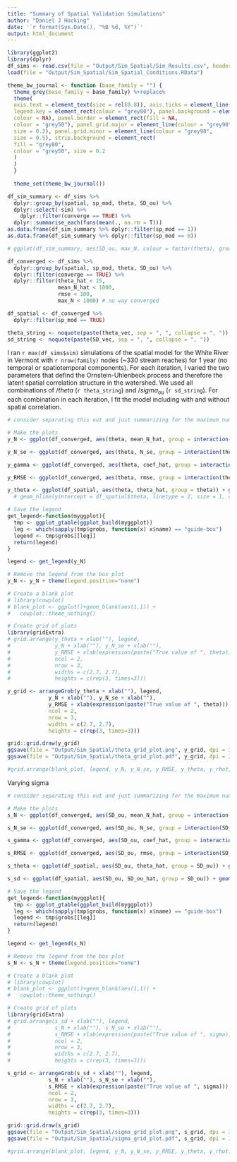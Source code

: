 ```yaml
---
title: "Summary of Spatial Validation Simulations"
author: "Daniel J Hocking"
date: '`r format(Sys.Date(), "%B %d, %Y")`'
output: html_document
---
```


```r
library(ggplot2)
library(dplyr)
df_sims <- read.csv(file = "Output/Sim_Spatial/Sim_Results.csv", header = TRUE, stringsAsFactors = FALSE)
load(file = "Output/Sim_Spatial/Sim_Spatial_Conditions.RData")
```


```r
theme_bw_journal <- function (base_family = "") {
  theme_grey(base_family = base_family) %+replace%
  theme(
  axis.text = element_text(size = rel(0.8)), axis.ticks = element_line(colour = "black"),
  legend.key = element_rect(colour = "grey80"), panel.background = element_rect(fill = "white",
  colour = NA), panel.border = element_rect(fill = NA,
  colour = "grey50"), panel.grid.major = element_line(colour = "grey90",
  size = 0.2), panel.grid.minor = element_line(colour = "grey98",
  size = 0.5), strip.background = element_rect(
  fill = "grey80",
  colour = "grey50", size = 0.2
  )
  )
  }
  
  theme_set(theme_bw_journal())
```


```r
df_sim_summary <- df_sims %>%
  dplyr::group_by(spatial, sp_mod, theta, SD_ou) %>%
  dplyr::select(-sim) %>%
    dplyr::filter(converge == TRUE) %>%
  dplyr::summarise_each(funs(mean(., na.rm = T)))
as.data.frame(df_sim_summary %>% dplyr::filter(sp_mod == 1)) 
as.data.frame(df_sim_summary %>% dplyr::filter(sp_mod == 0)) 

# ggplot(df_sim_summary, aes(SD_ou, max_N, colour = factor(theta), group = factor(theta))) + geom_smooth() #stat_smooth(aes(fill = factor(theta)))

df_converged <- df_sims %>%
  dplyr::group_by(spatial, sp_mod, theta, SD_ou) %>%
  dplyr::filter(converge == TRUE) %>%
  dplyr::filter(theta_hat < 15,
                mean_N_hat < 1000,
                rmse < 100,
                max_N < 1000) # no way converged

df_spatial <- df_converged %>%
  dplyr::filter(sp_mod == TRUE)

theta_string <- noquote(paste(theta_vec, sep = ", ", collapse = ", "))
sd_string <- noquote(paste(SD_vec, sep = ", ", collapse = ", "))
```

I ran `r max(df_sims$sim)` simulations of the spatial model for the White River in Vermont with `r nrow(family)` nodes (~330 stream reaches) for 1 year (no temporal or spatiotemporal components). For each iteration, I varied the two parameters that defind the Ornstein-Uhlenbeck process and therefore the latent spatial correlation structure in the watershed. We used all combinations of $/theta$ (`r theta_string`) and $/sigma_{ou}$ (`r sd_string`). For each combination in each iteration, I fit the model including with and without spatial correlation.


```r
# consider separating this out and just summarizing for the maximum number of sites or n_sites = 100 to more clearly isolate the year effects

# Make the plots
y_N <- ggplot(df_converged, aes(theta, mean_N_hat, group = interaction(theta, sp_mod))) + geom_boxplot(aes(fill = factor(sp_mod)), outlier.colour = "NA") + scale_fill_manual(values=c("#F8766D", "#619CFF"), name = "Spatial", labels = c("FALSE", "TRUE")) + theme(legend.position = "right") + ylab("Mean abundance per 100 m")  + stat_summary(fun.y=mean, colour="darkred", geom="point", shape=18, size=2, aes(theta, mean_N, group = interaction(theta))) + geom_text(x = 5, y = 65, label = "b", size = 10) + coord_cartesian(ylim = c(0, 85)) # + ylim(c(0,500)) #+ geom_hline(yintercept = mean(df_converged$mean_N, na.rm = T), linetype = 2, size = 1, colour = "red") 

y_N_se <- ggplot(df_converged, aes(theta, N_se, group = interaction(theta, sp_mod))) + geom_boxplot(aes(fill = factor(sp_mod)), outlier.colour = "NA") + scale_fill_manual(values=c("#F8766D", "#619CFF")) + theme(legend.position = "none") + ylab("SE of mean abundance") + geom_text(x = 5, y = 1.3, label = "c", size = 10) + coord_cartesian(ylim = c(0, 3))

y_gamma <- ggplot(df_converged, aes(theta, coef_hat, group = interaction(theta, sp_mod))) + geom_boxplot(aes(fill = factor(sp_mod)), outlier.colour = "NA") + scale_fill_manual(values=c("#F8766D", "#619CFF")) + geom_hline(yintercept = df_converged$coef_true, linetype = 2, size = 0.8, colour = "darkred") + theme(legend.position = "none") + ylab(expression(paste("Fixed effect coefficient (", gamma, ")"))) + geom_text(x = 5, y = 0.72, label = "e", size = 10) + coord_cartesian(ylim = c(0.38, 0.62))

y_RMSE <- ggplot(df_converged, aes(theta, rmse, group = interaction(theta, sp_mod))) + geom_boxplot(aes(fill = factor(sp_mod)), outlier.colour = "NA") + scale_fill_manual(values=c("#F8766D", "#619CFF")) + theme(legend.position = "none") + ylab("RMSE") + coord_cartesian(ylim = c(0, 80)) # + geom_text(x = 0, y = 55, label = "d", size = 10)

y_theta <- ggplot(df_spatial, aes(theta, theta_hat, group = theta)) + geom_boxplot(aes(fill = "#619CFF"), outlier.colour = "NA") + scale_fill_manual(values=c("#619CFF"))  + theme(legend.position="none") + stat_summary(fun.y=mean, colour="darkred", geom="point", shape=18, size=2, aes(theta, theta, group = theta)) + ylab(expression(paste("Expected value of ", theta))) + xlab(expression(theta)) + geom_text(x = 5, y = 10.5, label = "a", size = 10) + coord_cartesian(ylim = c(0, 7)) #+ geom_text(data = means, aes(label = weight, y = weight + 0.08))
  # geom_hline(yintercept = df_spatial$theta, linetype = 2, size = 1, colour = "red") + xlab("")

# Save the legend
get_legend<-function(myggplot){
  tmp <- ggplot_gtable(ggplot_build(myggplot))
  leg <- which(sapply(tmp$grobs, function(x) x$name) == "guide-box")
  legend <- tmp$grobs[[leg]]
  return(legend)
}

legend <- get_legend(y_N)

# Remove the legend from the box plot
y_N <- y_N + theme(legend.position="none")

# Create a blank plot
# library(cowplot)
# blank_plot <- ggplot()+geom_blank(aes(1,1)) + 
#   cowplot::theme_nothing()

# Create grid of plots
library(gridExtra)
# grid.arrange(y_theta + xlab(""), legend, 
#              y_N + xlab(""), y_N_se + xlab(""), 
#              y_RMSE + xlab(expression(paste("True value of ", theta))), y_gamma + xlab(expression(paste("True value of ", theta))), 
#              ncol = 2, 
#              nrow = 3, 
#              widths = c(2.7, 2.7), 
#              heights = c(rep(3, times=3)))

y_grid <- arrangeGrob(y_theta + xlab(""), legend, 
             y_N + xlab(""), y_N_se + xlab(""), 
             y_RMSE + xlab(expression(paste("True value of ", theta))), y_gamma + xlab(expression(paste("True value of ", theta))), 
             ncol = 2, 
             nrow = 3, 
             widths = c(2.7, 2.7), 
             heights = c(rep(3, times=3)))

grid::grid.draw(y_grid)
ggsave(file = "Output/Sim_Spatial/theta_grid_plot.png", y_grid, dpi = 300)
ggsave(file = "Output/Sim_Spatial/theta_grid_plot.pdf", y_grid, dpi = 300)

#grid.arrange(blank_plot, legend, y_N, y_N_se, y_RMSE, y_theta, y_rhot, y_sigmat, y_thet_st, y_rho_st, ncol = 2, nrow = 5, widths = c(2.7, 2.7), heights = c(0.2, rep(2.5, times=4))) # y_gamma, 

```

Varying sigma 

```r
# consider separating this out and just summarizing for the maximum number of years or n_years = 20 to more clearly isolate the site effects

# Make the plots
s_N <- ggplot(df_converged, aes(SD_ou, mean_N_hat, group = interaction(SD_ou, sp_mod))) + geom_boxplot(aes(fill = factor(sp_mod)), outlier.colour = "NA") + scale_fill_manual(values=c("#F8766D", "#619CFF"), name = "Spatial", labels = c("FALSE", "TRUE")) + theme(legend.position = "right") + ylab("Mean abundance per 100 m") + stat_summary(fun.y=mean, colour="darkred", geom="point", shape=18, size=2, aes(SD_ou, mean_N, group = interaction(SD_ou))) + coord_cartesian(ylim = c(0, 70)) # + geom_text(x = .2, y = 40, label = "b", size = 10)  # + geom_hline(yintercept = mean(df_converged$mean_N, na.rm = T), linetype = 2, size = 1, colour = "red")

s_N_se <- ggplot(df_converged, aes(SD_ou, N_se, group = interaction(SD_ou, sp_mod))) + geom_boxplot(aes(fill = factor(sp_mod)), outlier.colour = "NA") + scale_fill_manual(values=c("#F8766D", "#619CFF")) + theme(legend.position = "none") + ylab("SE of mean abundance") + coord_cartesian(ylim = c(0, 2.6)) # + geom_text(x = .2, y = 0.35, label = "c", size = 10) 

s_gamma <- ggplot(df_converged, aes(SD_ou, coef_hat, group = interaction(SD_ou, sp_mod))) + geom_boxplot(aes(fill = factor(sp_mod)), outlier.colour = "NA") + scale_fill_manual(values=c("#F8766D", "#619CFF")) + geom_hline(yintercept = df_converged$coef_true, linetype = 2, size = 0.8, colour = "darkred") + theme(legend.position = "none") + ylab(expression(paste("Fixed effect coefficient (", gamma, ")"))) + coord_cartesian(ylim = c(0.3, 0.7)) # + geom_text(x = .2, y = 0.61, label = "e", size = 10) 

s_RMSE <- ggplot(df_converged, aes(SD_ou, rmse, group = interaction(SD_ou, sp_mod))) + geom_boxplot(aes(fill = factor(sp_mod)), outlier.colour = "NA") + scale_fill_manual(values=c("#F8766D", "#619CFF")) + theme(legend.position = "none") + ylab("RMSE") + coord_cartesian(ylim = c(0, 65)) # + geom_text(x = .2, y = 28, label = "d", size = 10) 

s_theta <- ggplot(df_spatial, aes(SD_ou, theta_hat, group = SD_ou)) + geom_boxplot(aes(fill = "#619CFF"), outlier.colour = "NA") + scale_fill_manual(values=c("#619CFF"))  + theme(legend.position="none") + stat_summary(fun.y=mean, colour="darkred", geom="point", shape=18, size=2, aes(SD_ou, SD_ou, group = SD_ou)) + ylab(expression(paste("Expected value of ", theta))) + coord_cartesian(ylim = c(0, 6)) #+ geom_text(x = .2, y = 70, label = "b", size = 10) 

s_sd <- ggplot(df_spatial, aes(SD_ou, SD_ou_hat, group = SD_ou)) + geom_boxplot(aes(fill = "#619CFF"), outlier.colour = "NA") + scale_fill_manual(values=c("#619CFF")) + theme(legend.position="none") + xlab("") + stat_summary(fun.y=mean, colour="darkred", geom="point", shape=18, size=2, aes(SD_ou, SD_ou, group = SD_ou)) + ylab(expression(paste("Expected value of ", sigma))) + coord_cartesian(ylim = c(0, 1.5)) # + geom_text(x = .2, y = 0.8, label = "a", size = 10)  # + geom_hline(yintercept = df_spatial$theta, linetype = 2, size = 1, colour = "red")

# Save the legend
get_legend<-function(myggplot){
  tmp <- ggplot_gtable(ggplot_build(myggplot))
  leg <- which(sapply(tmp$grobs, function(x) x$name) == "guide-box")
  legend <- tmp$grobs[[leg]]
  return(legend)
}

legend <- get_legend(s_N)

# Remove the legend from the box plot
s_N <- s_N + theme(legend.position="none")

# Create a blank plot
# library(cowplot)
# blank_plot <- ggplot()+geom_blank(aes(1,1)) + 
#   cowplot::theme_nothing()

# Create grid of plots
library(gridExtra)
# grid.arrange(s_sd + xlab(""), legend, 
#              s_N + xlab(""), s_N_se + xlab(""), 
#              s_RMSE + xlab(expression(paste("True value of ", sigma))), s_gamma + xlab(expression(paste("True value of ", sigma))), 
#              ncol = 2, 
#              nrow = 3, 
#              widths = c(2.7, 2.7), 
#              heights = c(rep(3, times=3)))

s_grid <- arrangeGrob(s_sd + xlab(""), legend, 
             s_N + xlab(""), s_N_se + xlab(""), 
             s_RMSE + xlab(expression(paste("True value of ", sigma))), s_gamma + xlab(expression(paste("True value of ", sigma))), 
             ncol = 2, 
             nrow = 3, 
             widths = c(2.7, 2.7), 
             heights = c(rep(3, times=3)))

grid::grid.draw(s_grid)
ggsave(file = "Output/Sim_Spatial/sigma_grid_plot.png", s_grid, dpi = 300)
ggsave(file = "Output/Sim_Spatial/sigma_grid_plot.pdf", s_grid, dpi = 300)

#grid.arrange(blank_plot, legend, y_N, y_N_se, y_RMSE, y_theta, y_rhot, y_sigmat, y_thet_st, y_rho_st, ncol = 2, nrow = 5, widths = c(2.7, 2.7), heights = c(0.2, rep(2.5, times=4))) # y_gamma, 

```

